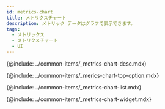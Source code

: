 ```yaml
---
id: metrics-chart
title: メトリクスチャート
description: メトリック データはグラフで表示できます。
tags:
  - メトリックス
  - メトリクスチャート
  - UI
---
```


<!-- 概要 -->

{@include: ../common-items/_metrics-chart-desc.mdx}

<ProdImg img='metrics-chart-all.png' desc='' />

<!-- 상단 옵션 -->

{@include: ../common-items/_merics-chart-top-option.mdx}

<!-- 지표 목록 -->

{@include: ../common-items/_metrics-chart-list.mdx} 

<!-- チャートウィジェット -->

{@include: ../common-items/_metrics-chart-widget.mdx} 
